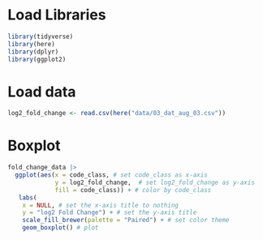 # Load Libraries

```r
library(tidyverse)
library(here)
library(dplyr)
library(ggplot2)
```

# Load data

```r
log2_fold_change <- read.csv(here("data/03_dat_aug_03.csv"))
```

# Boxplot

```r
fold_change_data |>
  ggplot(aes(x = code_class, # set code_class as x-axis
             y = log2_fold_change,  # set log2_fold_change as y-axis
             fill = code_class)) + # color by code_class
   labs(
    x = NULL, # set the x-axis title to nothing
    y = "log2 Fold Change") + # set the y-axis title
    scale_fill_brewer(palette = "Paired") + # set color theme
    geom_boxplot() # plot
```
